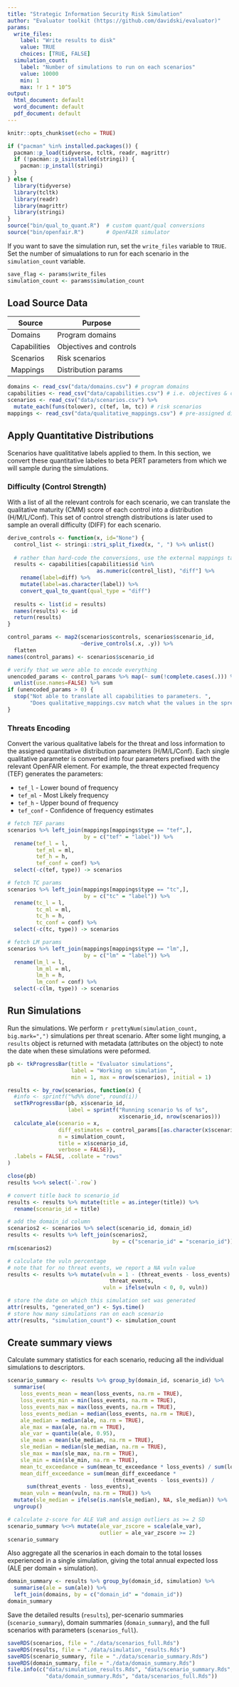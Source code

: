 ```yaml
---
title: "Strategic Information Security Risk Simulation"
author: "Evaluator toolkit (https://github.com/davidski/evaluator)"
params:
  write_files:
    label: "Write results to disk"
    value: TRUE
    choices: [TRUE, FALSE]
  simulation_count: 
    label: "Number of simulations to run on each scenarios"
    value: 10000
    min: 1
    max: !r 1 * 10^5
output:
  html_document: default
  word_document: default
  pdf_document: default
---
```


```r
knitr::opts_chunk$set(echo = TRUE)
```

```r
if ("pacman" %in% installed.packages()) {
  pacman::p_load(tidyverse, tcltk, readr, magrittr)
  if (!pacman::p_isinstalled(stringi)) {
    pacman::p_install(stringi)
  }
} else {
  library(tidyverse)
  library(tcltk)
  library(readr)
  library(magrittr)
  library(stringi)
}
source("bin/qual_to_quant.R")  # custom quant/qual conversions
source("bin/openfair.R")       # OpenFAIR simulator
```

If you want to save the simulation run, set the `write_files` variable to `TRUE`.
Set the number of simualations to run for each scenario in the `simulation_count` 
variable.

```r
save_flag <- params$write_files
simulation_count <- params$simulation_count
```

## Load Source Data

| Source       | Purpose                 |
|--------------|-------------------------|
| Domains      | Program domains         |
| Capabilities | Objectives and controls |
| Scenarios    | Risk scenarios          |
| Mappings     | Distribution params     |


```r
domains <- read_csv("data/domains.csv") # program domains
capabilities <- read_csv("data/capabilities.csv") # i.e. objectives & controls
scenarios <- read_csv("data/scenarios.csv") %>% 
  mutate_each(funs(tolower), c(tef, lm, tc)) # risk scenarios
mappings <- read_csv("data/qualitative_mappings.csv") # pre-assigned dist.
```

## Apply Quantitative Distributions

Scenarios have qualititative labels applied to them. In this section, we 
convert these quantitative labeles to beta PERT parameters from which we 
will sample during the simulations.

### Difficulty (Control Strength)

With a list of all the relevant controls for each scenario, we can translate 
the qualitative maturity (CMM) score of each control into a distribution 
(H/M/L/Conf). This set of control strength distributions is later used 
to sample an overall difficulty (DIFF) for each scenario.

```r
derive_controls <- function(x, id="None") {
  control_list <- stringi::stri_split_fixed(x, ", ") %>% unlist()
  
  # rather than hard-code the conversions, use the external mappings table
  results <- capabilities[capabilities$id %in% 
                            as.numeric(control_list), "diff"] %>% 
    rename(label=diff) %>% 
    mutate(label=as.character(label)) %>% 
    convert_qual_to_quant(qual_type = "diff")
  
  results <- list(id = results)
  names(results) <- id
  return(results)
}

control_params <- map2(scenarios$controls, scenarios$scenario_id, 
                       ~derive_controls(.x, .y)) %>%
  flatten
names(control_params) <- scenarios$scenario_id

# verify that we were able to encode everything
unencoded_params <- control_params %>% map(~ sum(!complete.cases(.))) %>% 
  unlist(use.names=FALSE) %>% sum
if (unencoded_params > 0) {
  stop("Not able to translate all capabilities to parameters. ", 
       "Does qualitative_mappings.csv match what the values in the spreadsheet?")
}
```

### Threats Encoding

Convert the various qualitative labels for the threat and loss information to 
the assigned quantitative distribution parameters (H/M/L/Conf). Each single 
qualitative parameter is converted into four parameters prefixed with the 
relevant OpenFAIR element. For example, the threat expected frequency (TEF) 
generates the parameters:

- `tef_l` - Lower bound of frequency
- `tef_ml` - Most Likely frequency
- `tef_h` - Upper bound of frequency
- `tef_conf` - Confidence of frequency estimates

```r
# fetch TEF params
scenarios %>% left_join(mappings[mappings$type == "tef",], 
                        by = c("tef" = "label")) %>%
  rename(tef_l = l, 
         tef_ml = ml, 
         tef_h = h, 
         tef_conf = conf) %>% 
  select(-c(tef, type)) -> scenarios

# fetch TC params
scenarios %>% left_join(mappings[mappings$type == "tc",], 
                        by = c("tc" = "label")) %>%
  rename(tc_l = l, 
         tc_ml = ml, 
         tc_h = h, 
         tc_conf = conf) %>% 
  select(-c(tc, type)) -> scenarios

# fetch LM params
scenarios %>% left_join(mappings[mappings$type == "lm",], 
                        by = c("lm" = "label")) %>%
  rename(lm_l = l, 
         lm_ml = ml, 
         lm_h = h, 
         lm_conf = conf) %>% 
  select(-c(lm, type)) -> scenarios
```

## Run Simulations

Run the simulations. We perform `r prettyNum(simulation_count, big.mark=",")`
simulations per threat scenario. After some light munging, a `results` object 
is returned with metadata (attributes on the object) to note the date when these 
simulations were peformed.

```r
pb <- tkProgressBar(title = "Evaluator simulations", 
                    label = "Working on simulation ",
                    min = 1, max = nrow(scenarios), initial = 1)

results <- by_row(scenarios, function(x) {
  #info <- sprintf("%d%% done", round(i))
  setTkProgressBar(pb, x$scenario_id, 
                   label = sprintf("Running scenario %s of %s", 
                                   x$scenario_id, nrow(scenarios)))
  calculate_ale(scenario = x,
                diff_estimates = control_params[[as.character(x$scenario_id)]],
                n = simulation_count,
                title = x$scenario_id,
                verbose = FALSE)},
  .labels = FALSE, .collate = "rows"
)

close(pb)
results %<>% select(-`.row`)
```

```r
# convert title back to scenario_id
results <- results %>% mutate(title = as.integer(title)) %>% 
  rename(scenario_id = title)

# add the domain_id column
scenarios2 <- scenarios %>% select(scenario_id, domain_id)
results <- results %>% left_join(scenarios2, 
                                 by = c("scenario_id" = "scenario_id"))
rm(scenarios2)

# calculate the vuln percentage
# note that for no threat events, we report a NA vuln value
results <- results %>% mutate(vuln = 1 - (threat_events - loss_events) /
                                threat_events, 
                              vuln = ifelse(vuln < 0, 0, vuln))

# store the date on which this simulation set was generated
attr(results, "generated_on") <- Sys.time()
# store how many simulations ran on each scenario
attr(results, "simulation_count") <- simulation_count
```

## Create summary views

Calculate summary statistics for each scenario, reducing all the individual 
simulations to descriptors.

```r
scenario_summary <- results %>% group_by(domain_id, scenario_id) %>% 
  summarise(
    loss_events_mean = mean(loss_events, na.rm = TRUE),
    loss_events_min = min(loss_events, na.rm = TRUE),
    loss_events_max = max(loss_events, na.rm = TRUE),
    loss_events_median = median(loss_events, na.rm = TRUE),
    ale_median = median(ale, na.rm = TRUE),
    ale_max = max(ale, na.rm = TRUE),
    ale_var = quantile(ale, 0.95),
    sle_mean = mean(sle_median, na.rm = TRUE),
    sle_median = median(sle_median, na.rm = TRUE),
    sle_max = max(sle_max, na.rm = TRUE),
    sle_min = min(sle_min, na.rm = TRUE),
    mean_tc_exceedance = sum(mean_tc_exceedance * loss_events) / sum(loss_events),
    mean_diff_exceedance = sum(mean_diff_exceedance * 
                                 (threat_events - loss_events)) / 
      sum(threat_events - loss_events),
    mean_vuln = mean(vuln, na.rm = TRUE)) %>%
  mutate(sle_median = ifelse(is.nan(sle_median), NA, sle_median)) %>%
  ungroup()

# calculate z-score for ALE VaR and assign outliers as >= 2 SD
scenario_summary %<>% mutate(ale_var_zscore = scale(ale_var), 
                             outlier = ale_var_zscore >= 2)
scenario_summary
```

Also aggregate all the scenarios in each domain to the total losses experienced 
in a single simulation, giving the total annual expected loss (ALE per 
domain + simulation).

```r
domain_summary <- results %>% group_by(domain_id, simulation) %>% 
  summarise(ale = sum(ale)) %>%
  left_join(domains, by = c("domain_id" = "domain_id"))
domain_summary
```

Save the detailed results (`results`), per-scenario summaries 
(`scenario_summary`), domain summaries (`domain_summary`), and the 
full scenarios with parameters (`scenarios_full`).

```r
saveRDS(scenarios, file = "./data/scenarios_full.Rds")
saveRDS(results, file = "./data/simulation_results.Rds")
saveRDS(scenario_summary, file = "./data/scenario_summary.Rds")
saveRDS(domain_summary, file = "./data/domain_summary.Rds")
file.info(c("data/simulation_results.Rds", "data/scenario_summary.Rds", 
            "data/domain_summary.Rds", "data/scenarios_full.Rds"))
```